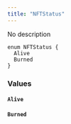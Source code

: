 ```yaml
---
title: "NFTStatus"
---
```


No description

```
enum NFTStatus {
  Alive
  Burned
}

```

### Values[](#values "Direct link to heading")

#### `Alive`[](#alive "Direct link to heading")

#### `Burned`[](#burned "Direct link to heading")
